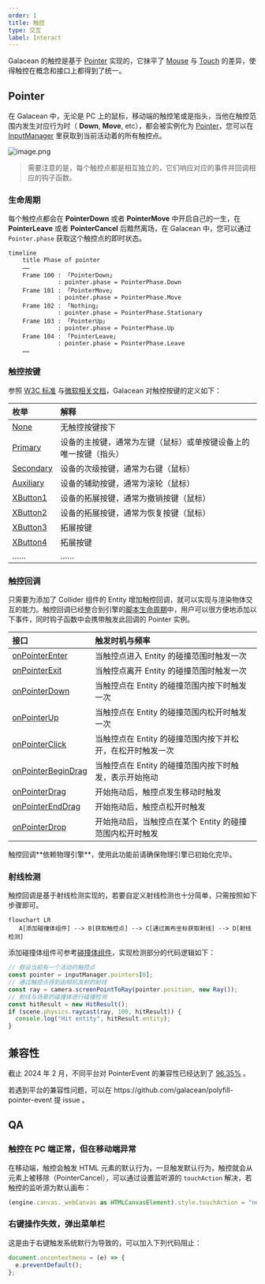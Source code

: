 ```yaml
---
order: 1
title: 触控
type: 交互
label: Interact
---
```


Galacean 的触控是基于 [Pointer](https://www.w3.org/TR/pointerevents3/) 实现的，它抹平了 [Mouse](https://developer.mozilla.org/zh-CN/docs/Web/API/MouseEvent) 与 [Touch](https://developer.mozilla.org/zh-CN/docs/Web/API/TouchEvent) 的差异，使得触控在概念和接口上都得到了统一。

## Pointer

在 Galacean 中，无论是 PC 上的鼠标，移动端的触控笔或是指头，当他在触控范围内发生对应行为时（ **Down**, **Move**, etc），都会被实例化为 [Pointer](/apis/core/#Pointer)，您可以在 [InputManager](/apis/core/#InputManager) 里获取到当前活动着的所有触控点。

<img src="https://mdn.alipayobjects.com/huamei_yo47yq/afts/img/A*k6_aRKNVxGkAAAAAAAAAAAAADhuCAQ/original" alt="image.png"  />

> 需要注意的是，每个触控点都是相互独立的，它们响应对应的事件并回调相应的钩子函数。

### 生命周期

每个触控点都会在 **PointerDown** 或者 **PointerMove** 中开启自己的一生，在 **PointerLeave** 或者 **PointerCancel** 后黯然离场，在 Galacean 中，您可以通过 `Pointer.phase` 获取这个触控点的即时状态。

```mermaid
timeline
    title Phase of pointer
    ……
    Frame 100 : 「PointerDown」
              : pointer.phase = PointerPhase.Down
    Frame 101 : 「PointerMove」
              : pointer.phase = PointerPhase.Move
    Frame 102 : 「Nothing」
              : pointer.phase = PointerPhase.Stationary
    Frame 103 : 「PointerUp」
              : pointer.phase = PointerPhase.Up
    Frame 104 : 「PointerLeave」
              : pointer.phase = PointerPhase.Leave
    ……
```

### 触控按键

参照 [W3C 标准](https://www.w3.org/TR/uievents/#dom-mouseevent-button) 与[微软相关文档](https://learn.microsoft.com/en-us/dotnet/api/system.windows.input.mousebutton?view=windowsdesktop-6.0)，Galacean 对触控按键的定义如下：

| 枚举                                            | 解释                                                             |
| :---------------------------------------------- | :--------------------------------------------------------------- |
| [None](/apis/core/#PointerButton-None)           | 无触控按键按下                                                   |
| [Primary](/apis/core/#PointerButton-Primary)     | 设备的主按键，通常为左键（鼠标）或单按键设备上的唯一按键（指头） |
| [Secondary](/apis/core/#PointerButton-Secondary) | 设备的次级按键，通常为右键（鼠标）                               |
| [Auxiliary](/apis/core/#PointerButton-Auxiliary) | 设备的辅助按键，通常为滚轮（鼠标）                               |
| [XButton1](/apis/core/#PointerButton-XButton1)   | 设备的拓展按键，通常为撤销按键（鼠标）                           |
| [XButton2](/apis/core/#PointerButton-XButton2)   | 设备的拓展按键，通常为恢复按键（鼠标）                           |
| [XButton3](/apis/core/#PointerButton-XButton3)   | 拓展按键                                                         |
| [XButton4](/apis/core/#PointerButton-XButton4)   | 拓展按键                                                         |
| ……                                              | ……                                                               |


### 触控回调

只需要为添加了 Collider 组件的 Entity 增加触控回调，就可以实现与渲染物体交互的能力。触控回调已经整合到引擎的[脚本生命周期](/docs/script/class/#脚本生命周期)中，用户可以很方便地添加以下事件，同时钩子函数中会携带触发此回调的 Pointer 实例。

| 接口                                               | 触发时机与频率                                                             |
| :------------------------------------------------- | :------------------------------------------------------------------------- |
| [onPointerEnter](/apis/core/#Script-onPointerEnter) | 当触控点进入 Entity 的碰撞范围时触发一次                                 |
| [onPointerExit](/apis/core/#Script-onPointerExit)   | 当触控点离开 Entity 的碰撞范围时触发一次                                 |
| [onPointerDown](/apis/core/#Script-onPointerDown)   | 当触控点在 Entity 的碰撞范围内按下时触发一次                             |
| [onPointerUp](/apis/core/#Script-onPointerUp)       | 当触控点在 Entity 的碰撞范围内松开时触发一次                             |
| [onPointerClick](/apis/core/#Script-onPointerClick) | 当触控点在 Entity 的碰撞范围内按下并松开，在松开时触发一次               |
| [onPointerBeginDrag](/apis/core/#Script-onPointerBeginDrag)   | 当触控点在 Entity 的碰撞范围内按下时触发，表示开始拖动 |
| [onPointerDrag](/apis/core/#Script-onPointerDrag)   | 开始拖动后，触控点发生移动时触发 |
| [onPointerEndDrag](/apis/core/#Script-onPointerEndDrag)   | 开始拖动后，触控点松开时触发 |
| [onPointerDrop](/apis/core/#Script-onPointerDrop)   | 开始拖动后，当触控点在某个 Entity 的碰撞范围内松开时触发 |

<Callout type="info">
触控回调**依赖物理引擎**，使用此功能前请确保物理引擎已初始化完毕。
</Callout>

### 射线检测

触控回调是基于射线检测实现的，若要自定义射线检测也十分简单，只需按照如下步骤即可。

```mermaid
flowchart LR
   A[添加碰撞体组件] --> B[获取触控点] --> C[通过画布坐标获取射线] --> D[射线检测]
```

添加碰撞体组件可参考[碰撞体组件](/docs/physics/collider/)，实现检测部分的代码逻辑如下：

```typescript
// 假设当前有一个活动的触控点
const pointer = inputManager.pointers[0];
// 通过触控点得到由相机发射的射线
const ray = camera.screenPointToRay(pointer.position, new Ray());
// 射线与场景的碰撞体进行碰撞检测
const hitResult = new HitResult();
if (scene.physics.raycast(ray, 100, hitResult)) {
  console.log("Hit entity", hitResult.entity);
}
```

## 兼容性

截止 2024 年 2 月，不同平台对 PointerEvent 的兼容性已经达到了 [96.35%](https://caniuse.com/?search=PointerEvent) 。

<Callout type="info">
若遇到平台的兼容性问题，可以在 https://github.com/galacean/polyfill-pointer-event 提 issue 。
</Callout>

## QA

### 触控在 PC 端正常，但在移动端异常

在移动端，触控会触发 HTML 元素的默认行为，一旦触发默认行为，触控就会从元素上被移除（PointerCancel），可以通过设置监听源的 `touchAction` 解决，若触控的监听源为默认画布：

```typescript
(engine.canvas._webCanvas as HTMLCanvasElement).style.touchAction = "none";
```

### 右键操作失效，弹出菜单栏

这是由于右键触发系统默行为导致的，可以加入下列代码阻止：

```typescript
document.oncontextmenu = (e) => {
  e.preventDefault();
};
```
